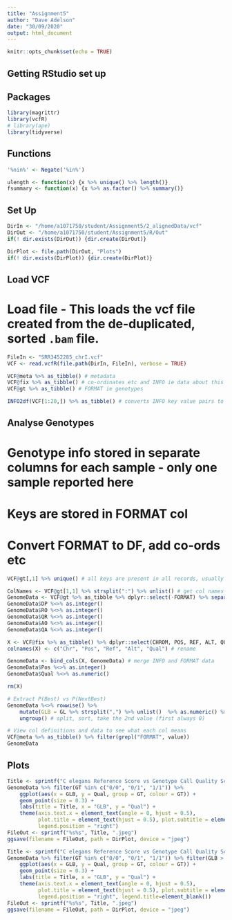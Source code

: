 ```yaml
---
title: "Assignment5"
author: "Dave Adelson"
date: "30/09/2020"
output: html_document
---
```


```r
knitr::opts_chunk$set(echo = TRUE)
```


## Getting RStudio set up
##############
## Packages ##
##############
```r
library(magrittr)
library(vcfR)
# library(ape)
library(tidyverse)
```
###############
## Functions ##
###############
```r
'%nin%' <- Negate('%in%')

ulength <- function(x) {x %>% unique() %>% length()}
fsummary <- function(x) {x %>% as.factor() %>% summary()}
```
############
## Set Up ##
############
```r
DirIn <- "/home/a1071750/student/Assignment5/2_alignedData/vcf"
DirOut <- "/home/a1071750/student/Assignment5/R/Out"
if(! dir.exists(DirOut)) {dir.create(DirOut)}

DirPlot <- file.path(DirOut, "Plots")
if(! dir.exists(DirPlot)) {dir.create(DirPlot)}
```
###############
## Load VCF ##
###############
# Load file - This loads the vcf file created from the de-duplicated, sorted `.bam` file. 
```r
FileIn <- "SRR3452285_chrI.vcf" 
VCF <- read.vcfR(file.path(DirIn, FileIn), verbose = TRUE)

VCF@meta %>% as_tibble() # metadata
VCF@fix %>% as_tibble() # co-ordinates etc and INFO ie data about this position in the genome
VCF@gt %>% as_tibble() # FORMAT ie genotypes

INFO2df(VCF[1:20,]) %>% as_tibble() # converts INFO key value pairs to df
```
#######################
## Analyse Genotypes ##
#######################
# Genotype info stored in separate columns for each sample - only one sample reported here
# Keys are stored in FORMAT col

# Convert FORMAT to DF, add co-ords etc
```r
VCF@gt[,1] %>% unique() # all keys are present in all records, usually not the case

ColNames <- VCF@gt[1,1] %>% strsplit(":") %>% unlist() # get col names
GenomeData <- VCF@gt %>% as_tibble %>% dplyr::select(-FORMAT) %>% separate(unknown, ColNames, sep = ":") # convert strings to cols
GenomeData$DP %<>% as.integer()
GenomeData$RO %<>% as.integer()
GenomeData$QR %<>% as.integer()
GenomeData$AO %<>% as.integer()
GenomeData$QA %<>% as.integer()

X <- VCF@fix %>% as_tibble() %>% dplyr::select(CHROM, POS, REF, ALT, QUAL) # get required INFO & other cols
colnames(X) <- c("Chr", "Pos", "Ref", "Alt", "Qual") # rename

GenomeData <- bind_cols(X, GenomeData) # merge INFO and FORMAT data
GenomeData$Pos %<>% as.integer()
GenomeData$Qual %<>% as.numeric()

rm(X)

# Extract P(Best) vs P(NextBest)
GenomeData %<>% rowwise() %>%
    mutate(GLB = GL %>% strsplit(",") %>% unlist()  %>% as.numeric() %>% sort() %>% .[2]) %>%
    ungroup() # split, sort, take the 2nd value (first always 0)

# View col definitions and data to see what each col means
VCF@meta %>% as_tibble() %>% filter(grepl("FORMAT", value))
GenomeData

```

## Plots
```r
Title <- sprintf("C elegans Reference Score vs Genotype Call Quality Score")
GenomeData %>% filter(GT %in% c("0/0", "0/1", "1/1")) %>%
    ggplot(aes(x = GLB, y = Qual, group = GT, colour = GT)) +
    geom_point(size = 0.3) +
    labs(title = Title, x = "GLB", y = "Qual") +
    theme(axis.text.x = element_text(angle = 0, hjust = 0.5),
          plot.title = element_text(hjust = 0.5), plot.subtitle = element_text(hjust = 0.5),
          legend.position = "right")
FileOut <- sprintf("%s%s", Title, ".jpeg")
ggsave(filename = FileOut, path = DirPlot, device = "jpeg")
```

```r
Title <- sprintf("C elegans Reference Score vs Genotype Call Quality Score (Trunc)")
GenomeData %>% filter(GT %in% c("0/0", "0/1", "1/1")) %>% filter(GLB > -100, Qual < 1000) %>%
    ggplot(aes(x = GLB, y = Qual, group = GT, colour = GT)) +
    geom_point(size = 0.3) +
    labs(title = Title, x = "GLB", y = "Qual") +
    theme(axis.text.x = element_text(angle = 0, hjust = 0.5),
          plot.title = element_text(hjust = 0.5), plot.subtitle = element_text(hjust = 0.5),
          legend.position = "right", legend.title=element_blank())
FileOut <- sprintf("%s%s", Title, ".jpeg")
ggsave(filename = FileOut, path = DirPlot, device = "jpeg")
```
